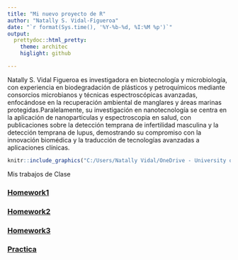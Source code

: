 ```yaml
---
title: "Mi nuevo proyecto de R"
author: "Natally S. Vidal-Figueroa"
date: "`r format(Sys.time(), '%Y-%b-%d, %I:%M %p')`"
output:
  prettydoc::html_pretty:
    theme: architec
    higlight: github

---
```


Natally S. Vidal Figueroa es investigadora en biotecnología y microbiología, con experiencia en biodegradación de plásticos y petroquímicos mediante consorcios microbianos y técnicas espectroscópicas avanzadas, enfocándose en la recuperación ambiental de manglares y áreas marinas protegidas.Paralelamente, su investigación en nanotecnología se centra en la aplicación de nanoparticulas y espectroscopia en salud, con publicaciones sobre la detección temprana de infertilidad masculina y la detección temprana de lupus, demostrando su compromiso con la innovación biomédica y la traducción de tecnologías avanzadas a aplicaciones clínicas.


```r
knitr::include_graphics("C:/Users/Natally Vidal/OneDrive - University of Puerto Rico/datos de R/imagen poster.jpg")

```


Mis trabajos de Clase

### [Homework1](tareas/tarea_1.html)

### [Homework2](tareas/Tarea_2.html)

### [Homework3](tareas/tarea_3.html)

### [Practica](tareas/practica_examen.html)

